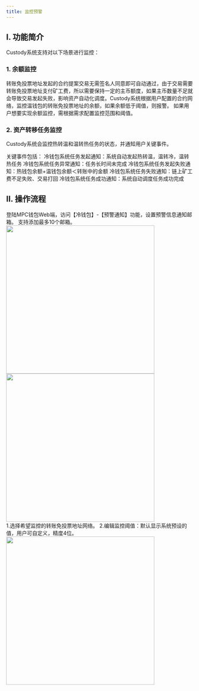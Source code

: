 ```yaml
---
title: 监控预警
---
```



## I. 功能简介

Custody系统支持对以下场景进行监控：

### 1. 余额监控
转账免投票地址发起的合约提案交易无需签名人同意即可自动通过，由于交易需要转账免投票地址支付矿工费，所以需要保持一定的主币额度，如果主币数量不足就会导致交易发起失败，影响资产自动化调度。Custody系统根据用户配置的合约网络，监控温钱包的转账免投票地址的余额，如果余额低于阈值，则报警。
<Tip> 
如果用户想要实现余额监控，需根据需求配置监控范围和阈值。
</Tip>

### 2. 资产转移任务监控
Custody系统会监控热转温和温转热任务的状态，并通知用户关键事件。

关键事件包括：
冷钱包系统任务发起通知：系统自动发起热转温，温转冷，温转热任务
冷钱包系统任务异常通知：任务长时间未完成
冷钱包系统任务发起失败通知：热钱包余额+温钱包余额＜转账中的金额
冷钱包系统任务失败通知：链上矿工费不足失败、交易打回
冷钱包系统任务成功通知：系统自动调度任务成功完成


## II. 操作流程

<Steps>
<Step title="设置通知邮箱">
 登陆MPC钱包Web端，访问【冷钱包】-【预警通知】功能，设置预警信息通知邮箱。
<Note>
支持添加最多10个邮箱。
</Note>

 <div className="w-full flex items-center justify-center">
    <CardGroup cols={2}>
    <img src="/images/user-guide/alert0cn.png" width="400"/>
    <img src="/images/user-guide/alert2cn.png" width="400"/>
    </CardGroup>
</div>

</Step>
<Step title="配置余额监控参数">
1.选择希望监控的转账免投票地址网络。
2.编辑监控阈值：默认显示系统预设的值，用户可自定义，精度4位。
 <div className="w-full flex items-center justify-center">
    <img src="/images/user-guide/alert1cn.png" width="400"/>
</div>

</Step>
</Steps>
